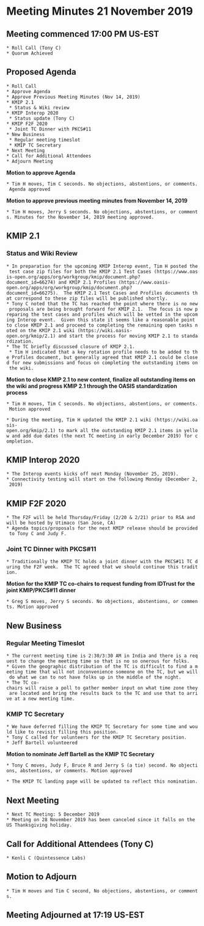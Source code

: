 = Meeting Minutes 21 November 2019 =
== Meeting commenced 17:00 PM US-EST ==
 * Roll Call (Tony C)
 * Quorum Achieved

== Proposed Agenda ==
 * Roll Call
 * Approve Agenda
 * Approve Previous Meeting Minutes (Nov 14, 2019)
 * KMIP 2.1
  * Status & Wiki review
 * KMIP Interop 2020
  * Status update (Tony C)
 * KMIP F2F 2020
  * Joint TC Dinner with PKCS#11
 * New Business
  * Regular meeting timeslot
  * KMIP TC Secretary
 * Next Meeting
 * Call for Additional Attendees
 * Adjourn Meeting

'''Motion to approve Agenda'''

 * Tim H moves, Tim C seconds. No objections, abstentions, or comments. Agenda approved

'''Motion to approve previous meeting minutes from November 14, 2019'''

 * Tim H moves, Jerry S seconds. No objections, abstentions, or comments. Minutes for the November 14, 2019 meeting approved.

== KMIP 2.1 ==
=== Status and Wiki Review ===
 * In preparation for the upcoming KMIP Interop event, Tim H posted the test case zip files for both the KMIP 2.1 Test Cases (https://www.oasis-open.org/apps/org/workgroup/kmip/document.php?document_id=66274) and KMIP 2.1 Profiles (https://www.oasis-open.org/apps/org/workgroup/kmip/document.php?document_id=66275).  The KMIP 2.1 Test Cases and Profiles documents that correspond to these zip files will be published shortly.
 * Tony C noted that the TC has reached the point where there is no new proposals are being brought forward for KMIP 2.1.  The focus is now preparing the test cases and profiles which will be vetted in the upcoming Interop event.  Given this state it seems like a reasonable point to close KMIP 2.1 and proceed to completing the remaining open tasks noted on the KMIP 2.1 wiki (https://wiki.oasis-open.org/kmip/2.1) and start the process for moving KMIP 2.1 to standardization.
 * The TC briefly discussed closure of KMIP 2.1.
  * Tim H indicated that a key rotation profile needs to be added to the Profiles document, but generally agreed that KMIP 2.1 could be closed for new submissions and focus on completing the outstanding items on the wiki.

'''Motion to close KMIP 2.1 to new content, finalize all outstanding items on the wiki and progress KMIP 2.1 through the OASIS standardization process'''

 * Tim H moves, Tim C seconds. No objections, abstentions, or comments. Motion approved

 * During the meeting, Tim H updated the KMIP 2.1 wiki (https://wiki.oasis-open.org/kmip/2.1) to mark all the outstanding KMIP 2.1 items in yellow and add due dates (the next TC meeting in early December 2019) for completion.

== KMIP Interop 2020 ==
 * The Interop events kicks off next Monday (November 25, 2019).
 * Connectivity testing will start on the following Monday (December 2, 2019)

== KMIP F2F 2020 ==
 * The F2F will be held Thursday/Friday (2/20 & 2/21) prior to RSA and will be hosted by Utimaco (San Jose, CA)
 * Agenda topics/proposals for the next KMIP release should be provided to Tony C and Judy F.

=== Joint TC Dinner with PKCS#11 ===
 * Traditionally the KMIP TC holds a joint dinner with the PKCS#11 TC during the F2F week.  The TC agreed that we should continue this tradition.

'''Motion for the KMIP TC co-chairs to request funding from IDTrust for the joint KMIP/PKCS#11 dinner'''

 * Greg S moves, Jerry S seconds. No objections, abstentions, or comments. Motion approved

== New Business ==
=== Regular Meeting Timeslot ===
 * The current meeting time is 2:30/3:30 AM in India and there is a request to change the meeting time so that is no so onerous for folks.
 * Given the geographic distribution of the TC is difficult to find a meeting time that will not inconvenience someone on the TC, but we will do what we can to not have folks up in the middle of the night.
 * The TC co-chairs will raise a poll to gather member input on what time zone they are located and bring the results back to the TC and use that to arrive at a new meeting time.

=== KMIP TC Secretary ===
 * We have deferred filling the KMIP TC Secretary for some time and would like to revisit filling this position.
 * Tony C called for volunteers for the KMIP TC Secretary position.
 * Jeff Bartell volunteered

'''Motion to nominate Jeff Bartell as the KMIP TC Secretary'''

 * Tony C moves, Judy F, Bruce R and Jerry S (a tie) second. No objections, abstentions, or comments. Motion approved

 * The KMIP TC landing page will be updated to reflect this nomination.

== Next Meeting ==
 * Next TC Meeting: 5 December 2019
 * Meeting on 28 November 2019 has been canceled since it falls on the US Thanksgiving holiday.

== Call for Additional Attendees (Tony C) ==
 * Kenli C (Quintessence Labs)

== Motion to Adjourn ==
 * Tim H moves and Tim C second, No objections, abstentions, or comments.

== Meeting Adjourned at 17:19  US-EST ==
